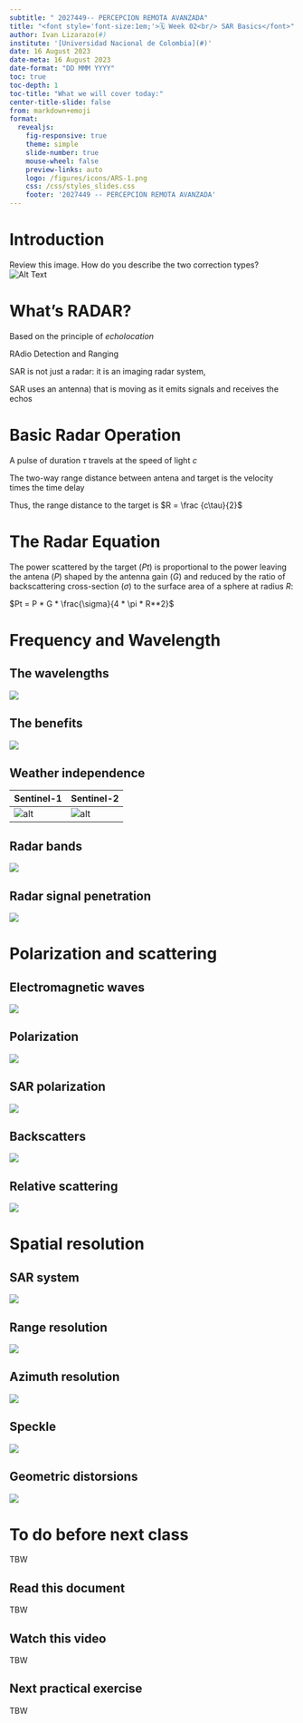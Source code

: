 ```yaml
---
subtitle: " 2027449-- PERCEPCION REMOTA AVANZADA"
title: "<font style='font-size:1em;'>🗓️ Week 02<br/> SAR Basics</font>"
author: Ivan Lizarazo(#)
institute: '[Universidad Nacional de Colombia](#)'
date: 16 August 2023
date-meta: 16 August 2023
date-format: "DD MMM YYYY"
toc: true
toc-depth: 1
toc-title: "What we will cover today:"
center-title-slide: false
from: markdown+emoji
format:
  revealjs: 
    fig-responsive: true
    theme: simple
    slide-number: true
    mouse-wheel: false
    preview-links: auto
    logo: /figures/icons/ARS-1.png
    css: /css/styles_slides.css
    footer: '2027449 -- PERCEPCION REMOTA AVANZADA'
---
```


# Introduction

Review this image. How do you describe the two correction types?  
![Alt Text](figures/W2_RTC.gif)

# What's RADAR?

Based on the principle of *echolocation*

RAdio Detection and Ranging

SAR is not just a radar: it is an imaging radar system,

SAR uses an antenna) that is moving as it emits signals and receives the echos

# Basic Radar Operation

A pulse of duration $\tau$ travels at the speed of light $c$

The two-way range distance between antena and target is the velocity times the time delay

Thus, the range distance to the target is $R = \frac {c\tau}{2}$

# The Radar Equation

The power scattered by the target ($Pt$) is  proportional to the power leaving the antena ($P$)  shaped by the antenna gain ($G$) and  reduced by the ratio of backscattering cross-section  ($\sigma$) to the  surface area of a sphere at radius $R$:

$Pt = P * G * \frac{\sigma}{4 * \pi * R**2}$


# Frequency and Wavelength

## The wavelengths
![](figures/radar_wavelengths.png)

## The benefits

![](figures/benefits.png)

## Weather independence

Sentinel-1 | Sentinel-2
- | - 
![alt](figures/sentinel1.gif) | ![alt](figures/sentinel2.gif)

## Radar bands

![](figures/radar_bands.png)

## Radar signal penetration

![](figures/penetration.png)

# Polarization and scattering

## Electromagnetic waves

![](figures/em_waves.png)

## Polarization

![](figures/polarization.png)

## SAR polarization

![](figures/sar_polarization.png)

## Backscatters

![](figures/scatterers.png)

## Relative scattering

![](figures/relative.png)

# Spatial resolution

## SAR system

![](figures/sar_system.png)

## Range resolution

![](figures/range_res.png)

## Azimuth resolution

![](figures/azi_res.png)

## Speckle

![](figures/speckle.png)

## Geometric distorsions

![](figures/geometric.png)

# To do before next class 

TBW

## Read this document

TBW

## Watch this video

TBW

## Next practical exercise

TBW
